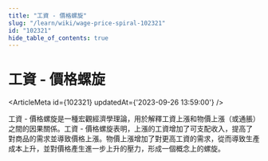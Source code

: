 ```yaml
---
title: "工資 - 價格螺旋"
slug: "/learn/wiki/wage-price-spiral-102321"
id: "102321"
hide_table_of_contents: true
---
```



# 工資 - 價格螺旋

<ArticleMeta id={102321} updatedAt={'2023-09-26 13:59:00'} />
<div className='border-solid border-b border-t-0 my-4 border-[var(--ifm-color-gray-300)]' />

工資 - 價格螺旋是一種宏觀經濟學理論，用於解釋工資上漲和物價上漲（或通脹）之間的因果關係。工資 - 價格螺旋表明，上漲的工資增加了可支配收入，提高了對商品的需求並導致價格上漲。物價上漲增加了對更高工資的需求，從而導致生產成本上升，並對價格產生進一步上升的壓力，形成一個概念上的螺旋。
